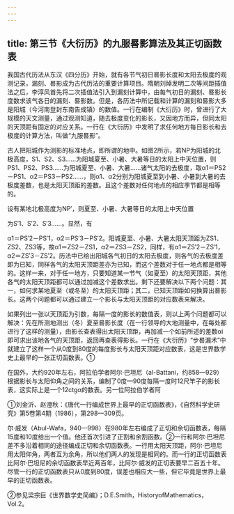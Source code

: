 ```yaml
---
---
---
```

title: 第三节《大衍历》的九服晷影算法及其正切函数表
---



我国古代历法从东汉《四分历》开始，就有各节气初日晷影长度和太阳去极度的观测记录，漏刻、晷影成为古代历法的重要计算项目。隋朝刘焯发明二次等间距插值法之后，李淳风首先将二次插值法引入到漏刻计算中，由每气初日的漏刻、晷影长度数求该气各日的漏刻、晷影数。但是，各历法中所记载和计算的漏刻和晷影大多是阳城（今河南登封东南告成镇）的数值。一行在编制《大衍历》时，曾进行了大规模的天文测量，通过观测知道，随去极度变化的影长，又因地方而异，但同太阳的天顶距有固定的对应关系。一行在《大衍历》中发明了求任何地方每日影长和去极度的计算方法，叫做“九服晷影”。

古人把阳城作为测影的标准地点，即所谓的地中。如图2所示，若NP为阳城的北极高度，S1、S2、S3……为阳城夏至、小暑、大暑等日的太阳上中天位置，则PS1、PS2、PS3……为阳城夏至、小暑、大暑……诸气太阳的去极度，取α1＝PS2－PS1、α2＝PS3－PS2……，则α1、α2分别为阳城夏至到小暑、小暑到大暑的去极度差数，也是太阳天顶距的差数。且这个差数对任何地点的相应季节都是相等的。

设有某地北极高度为NP′，则夏至、小暑、大暑等日的太阳上中天位置

为S′1、S′2、S′3……。显然，有

α1＝PS′2－PS′1，α2＝PS′3－PS′2。阳城夏至、小暑、大暑太阳天顶距为ZS1、ZS2、ZS3等，故α1＝ZS2－ZS1，α2＝ZS3－ZS2，同样，有α1＝ZS′2－ZS′1，α2＝ZS′3－ZS′2。历法中已给出阳城各气初日的太阳去极度，则各气的去极度差即为已知，同样各气的太阳天顶距差亦为已知，而这个差数对于任一地点都是相等的。这样一来，对于任一地方，只要知道某一节气（如夏至）的太阳天顶距，其他各气的太阳天顶距都可以通过加减这个差数求出。剩下还要解决以下两个问题：其一，如何求某地夏至（或冬至）的太阳天顶距；其二，已知天顶距如何换算出晷影长。这两个问题都可以通过建立一个影长与太阳天顶距的对应数表来解决。

如果列出一张以天顶距为引数，每隔一度的影长的数值表，则以上两个问题都可以解决：先在所测地测出（冬）夏至晷影长度（在一行领导的大地测量中，在每处都进行了这样的测量），由影长查表得出太阳天顶距，再加减一个如前所述的差数αi即可求出该地各气的天顶距，返回再查表得影长。一行在《大衍历》“步晷漏术”中就建立了这样一个从0度到80度的每度影长与太阳天顶距对应数表，这是世界数学史上最早的一张正切函数表。①

在国外，大约920年左右，阿拉伯学者阿尔·巴坦尼（al-Battani，约858—929）根据影长与太阳仰角之间的关系，编制了0度—90度每隔一度时12尺竿子的影长表，这实际上是一个12ctgα的数表。另一位阿拉伯学者阿

①刘金沂、赵澄秋：《唐代一行编成世界上最早的正切函数表》，《自然科学史研究》第5卷第4期（1986），第298—309页。

尔·威发（Abul-Wafa，940—998）在980年左右编成了正切和余切函数表，每隔15度和10度给出一个值。他还首次引进了正割和余割函数。②一行和阿尔·巴坦尼差不多沿着相同的途径编成正切和余切函数表。一行用太阳天顶距，阿尔·巴坦尼用太阳仰角，两者互为余角，所以他们两人的发现是相同的。而一行的正切函数表比阿尔·巴坦尼的余切函数表早近两百年，比阿尔·威发的正切表要早二百五十年。尽管一行的正切函数表只从0度到80度，误差也相应大一些，但它毕竟是世界上最早的正切函数表。

②参见梁宗巨《世界数学史简编》；D.E.Smith，HistoryofMathematics，Vol.2。